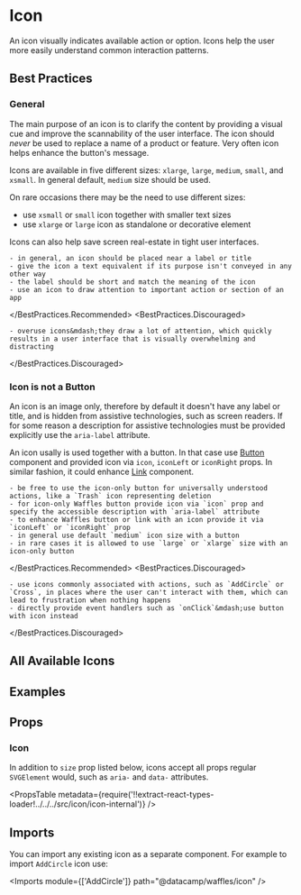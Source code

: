 


# Icon

An icon visually indicates available action or option. Icons help the user more easily understand common interaction patterns.

## Best Practices

### General

The main purpose of an icon is to clarify the content by providing a visual cue and improve the scannability of the user interface. The icon should _never_ be used to replace a name of a product or feature. Very often icon helps enhance the button's message.

Icons are available in five different sizes: `xlarge`, `large`, `medium`, `small`, and `xsmall`. In general default, `medium` size should be used.

On rare occasions there may be the need to use different sizes:

- use `xsmall` or `small` icon together with smaller text sizes
- use `xlarge` or `large` icon as standalone or decorative element

Icons can also help save screen real-estate in tight user interfaces.

<BestPractices>
  <BestPractices.Recommended>

    - in general, an icon should be placed near a label or title
    - give the icon a text equivalent if its purpose isn't conveyed in any other way
    - the label should be short and match the meaning of the icon
    - use an icon to draw attention to important action or section of an app

  </BestPractices.Recommended>
  <BestPractices.Discouraged>

    - overuse icons&mdash;they draw a lot of attention, which quickly results in a user interface that is visually overwhelming and distracting

  </BestPractices.Discouraged>
</BestPractices>

### Icon is not a Button

An icon is an image only, therefore by default it doesn't have any label or title, and is hidden from assistive technologies, such as screen readers. If for some reason a description for assistive technologies must be provided explicitly use the `aria-label` attribute.

An icon usally is used together with a button. In that case use [Button](/components/button) component and provided icon via `icon`, `iconLeft` or `iconRight` props. In similar fashion, it could enhance [Link](/components/link) component.

<BestPractices>
  <BestPractices.Recommended>

    - be free to use the icon-only button for universally understood actions, like a `Trash` icon representing deletion
    - for icon-only Waffles button provide icon via `icon` prop and specify the accessible description with `aria-label` attribute
    - to enhance Waffles button or link with an icon provide it via `iconLeft` or `iconRight` prop
    - in general use default `medium` icon size with a button
    - in rare cases it is allowed to use `large` or `xlarge` size with an icon-only button

  </BestPractices.Recommended>
  <BestPractices.Discouraged>

    - use icons commonly associated with actions, such as `AddCircle` or `Cross`, in places where the user can't interact with them, which can lead to frustration when nothing happens
    - directly provide event handlers such as `onClick`&mdash;use button with icon instead

  </BestPractices.Discouraged>
</BestPractices>

## All Available Icons

<AllIconsGrid />

## Examples

<Example title="Sizes" path="icon/sizes">
  <Sizes />
</Example>

<Example title="In a Button" path="icon/in-a-button">
  <InAButton />
</Example>

<Example title="In a Link" path="icon/in-a-link">
  <InALink />
</Example>

## Props

### Icon

In addition to `size` prop listed below, icons accept all props regular `SVGElement` would, such as `aria-` and `data-` attributes.

<PropsTable
  metadata={require('!!extract-react-types-loader!../../../src/icon/icon-internal')}
/>

## Imports

You can import any existing icon as a separate component. For example to import `AddCircle` icon use:

<Imports module={['AddCircle']} path="@datacamp/waffles/icon" />

